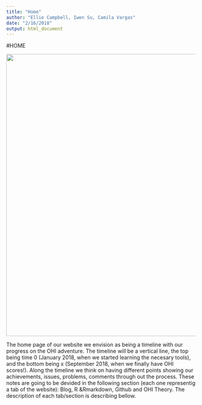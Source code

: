 ```yaml
---
title: "Home"
author: "Ellie Campbell, Iwen Su, Camila Vargas"
date: "2/16/2018"
output: html_document
---
```

#HOME

<center><img src="images/timeline.jpg" width="750px"></center>  

The home page of our website we envision as being a timeline with our progress on the OHI adventure. The timeline will be a vertical line, the top being time 0 (January 2018, when we started learning the necesary tools), and the bottom being x (September 2018, when we finally have OHI scores!). Along the timeline we think on having different points showing our achievements, issues, problems, comments through out the process. These notes are going to be devided in the following section (each one representig a tab of the website): Blog, R &Rmarkdown, Github and OHI Theory. The description of each tab/section is describing bellow.